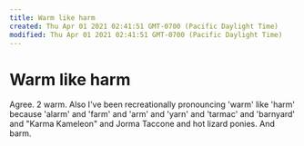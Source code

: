 ```yaml
---
title: Warm like harm
created: Thu Apr 01 2021 02:41:51 GMT-0700 (Pacific Daylight Time)
modified: Thu Apr 01 2021 02:41:51 GMT-0700 (Pacific Daylight Time)
---
```

# Warm like harm

Agree. 2 warm. Also I've been recreationally pronouncing 'warm' like 'harm' because 'alarm' and 'farm' and 'arm' and 'yarn' and 'tarmac' and 'barnyard' and "Karma Kameleon" and Jorma Taccone and hot lizard ponies. And barm.
